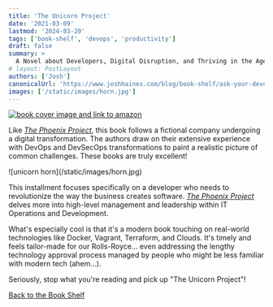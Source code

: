 ```yaml
---
title: 'The Unicorn Project'
date: '2021-03-09'
lastmod: '2024-03-20'
tags: ['book-shelf', 'devops', 'productivity']
draft: false
summary: >
  A Novel about Developers, Digital Disruption, and Thriving in the Age of Data
# layout: PostLayout
authors: ['Josh']
canonicalUrl: 'https://www.joshhaines.com/blog/book-shelf/ask-your-developer'
images: ['/static/images/horn.jpg']
---
```


<div className="mx-auto w-1/3">
  <a href="https://www.amazon.com/Unicorn-Project-Developers-Disruption-Thriving/dp/1942788762">
    <img
      alt="book cover image and link to amazon"
      src="https://m.media-amazon.com/images/I/516WTV2WwvL._SY445_SX342_.jpg"
    />
  </a>
</div>

Like [_The Phoenix Project_](/blog/book-shelf/phoenix-project), this book follows a fictional company undergoing a digital transformation. The authors draw on their extensive experience with DevOps and DevSecOps transformations to paint a realistic picture of common challenges. These books are truly excellent!

<div className="-mx-2 flex flex-wrap justify-center overflow-hidden xl:-mx-2">
  <div className="my-1 w-full overflow-hidden px-2 xl:my-1 xl:w-3/4 xl:px-2">
    ![unicorn horn](/static/images/horn.jpg)
  </div>
</div>

This installment focuses specifically on a developer who needs to revolutionize the way the business creates software. [_The Phoenix Project_](/blog/book-shelf/phoenix-project) delves more into high-level management and leadership within IT Operations and Development.

What's especially cool is that it's a modern book touching on real-world technologies like Docker, Vagrant, Terraform, and Clouds. It's timely and feels tailor-made for our Rolls-Royce... even addressing the lengthy technology approval process managed by people who might be less familiar with modern tech (ahem...).

Seriously, stop what you're reading and pick up "The Unicorn Project"!

[Back to the Book Shelf](/blog/book-shelf)

